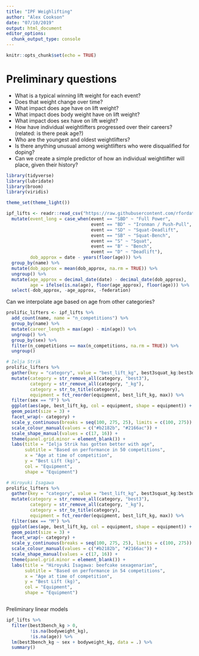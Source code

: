 ```yaml
---
title: "IPF Weighlifting"
author: "Alex Cookson"
date: "07/10/2019"
output: html_document
editor_options: 
  chunk_output_type: console
---
```


```r
knitr::opts_chunk$set(echo = TRUE)
```

# Preliminary questions

* What is a typical winning lift weight for each event?
* Does that weight change over time?
* What impact does age have on lift weight?
* What impact does body weight have on lift weight?
* What impact does sex have on lift weight?
* How have individual weightlifters progressed over their careers? (related: is there peak age?)
* Who are the youngest and oldest weightlifters?
* Is there anything unusual among weightlifters who were disqualified for doping?
* Can we create a simple predictor of how an individual weightlifter will place, given their history?

```r
library(tidyverse)
library(lubridate)
library(broom)
library(viridis)

theme_set(theme_light())

ipf_lifts <- readr::read_csv("https://raw.githubusercontent.com/rfordatascience/tidytuesday/master/data/2019/2019-10-08/ipf_lifts.csv") %>%
  mutate(event_long = case_when(event == "SBD" ~ "Full Power",
                                event == "BD" ~ "Ironman / Push-Pull",
                                event == "SD" ~ "Squat-Deadlift",
                                event == "SB" ~ "Squat-Bench",
                                event == "S" ~ "Squat",
                                event == "B" ~ "Bench",
                                event == "D" ~ "Deadlift"),
         dob_approx = date - years(floor(age))) %>%
  group_by(name) %>%
  mutate(dob_approx = mean(dob_approx, na.rm = TRUE)) %>%
  ungroup() %>%
  mutate(age_approx = decimal_date(date) - decimal_date(dob_approx),
         age = ifelse(is.na(age), floor(age_approx), floor(age))) %>%
  select(-dob_approx, -age_approx, -federation)
```

Can we interpolate age based on age from other categories?

```r
prolific_lifters <- ipf_lifts %>%
  add_count(name, name = "n_competitions") %>%
  group_by(name) %>%
  mutate(career_length = max(age) - min(age)) %>%
  ungroup() %>%
  group_by(sex) %>%
  filter(n_competitions == max(n_competitions, na.rm = TRUE)) %>%
  ungroup()

# Ielja Strik
prolific_lifters %>%
  gather(key = "category", value = "best_lift_kg", best3squat_kg:best3deadlift_kg) %>%
  mutate(category = str_remove_all(category, "best3"),
         category = str_remove_all(category, "_kg"),
         category = str_to_title(category),
         equipment = fct_reorder(equipment, best_lift_kg, max)) %>%
  filter(sex == "F") %>%
  ggplot(aes(age, best_lift_kg, col = equipment, shape = equipment)) +
  geom_point(size = 3) +
  facet_wrap(~ category) +
  scale_y_continuous(breaks = seq(100, 275, 25), limits = c(100, 275)) +
  scale_colour_manual(values = c("#b2182b", "#2166ac")) +
  scale_shape_manual(values = c(17, 16)) +
  theme(panel.grid.minor = element_blank()) +
  labs(title = "Ielja Strik has gotten better with age",
       subtitle = "Based on performance in 50 competitions",
       x = "Age at time of competition",
       y = "Best Lift (kg)",
       col = "Equipment",
       shape = "Equipment")

# Hiroyuki Isagawa
prolific_lifters %>%
  gather(key = "category", value = "best_lift_kg", best3squat_kg:best3deadlift_kg) %>%
  mutate(category = str_remove_all(category, "best3"),
         category = str_remove_all(category, "_kg"),
         category = str_to_title(category),
         equipment = fct_reorder(equipment, best_lift_kg, max)) %>%
  filter(sex == "M") %>%
  ggplot(aes(age, best_lift_kg, col = equipment, shape = equipment)) +
  geom_point(size = 3) +
  facet_wrap(~ category) +
  scale_y_continuous(breaks = seq(100, 275, 25), limits = c(100, 275)) +
  scale_colour_manual(values = c("#b2182b", "#2166ac")) +
  scale_shape_manual(values = c(17, 16)) +
  theme(panel.grid.minor = element_blank()) +
  labs(title = "Hiroyuki Isagawa: beefcake sexagenarian",
       subtitle = "Based on performance in 54 competitions",
       x = "Age at time of competition",
       y = "Best Lift (kg)",
       col = "Equipment",
       shape = "Equipment")
```

```r

```


Preliminary linear models

```r
ipf_lifts %>%
  filter(best3bench_kg > 0,
         !is.na(bodyweight_kg),
         !is.na(age)) %>%
  lm(best3bench_kg ~ sex + bodyweight_kg, data = .) %>%
  summary()
```


